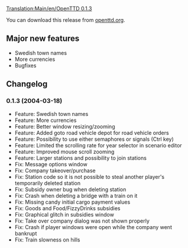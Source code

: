 [[Translation:Main/en/OpenTTD 0.1.3]]
{{en/OTTDVersions}}
{{en/Release|prev=OpenTTD 0.1.2|next=OpenTTD 0.1.4|date=2004-03-18}}

You can download this release from [http://www.openttd.org/download-stable/0.1.3 openttd.org].

==Major new features==
* Swedish town names
* More currencies
* Bugfixes

==Changelog==
===0.1.3 (2004-03-18)===
* Feature: Swedish town names
* Feature: More currencies
* Feature: Better window resizing/zooming
* Feature: Added goto road vehicle depot for road vehicle orders
* Feature: Possibility to use either semaphores or signals (Ctrl key)
* Feature: Limited the scrolling rate for year selector in scenario editor
* Feature: Improved mouse scroll zooming
* Feature: Larger stations and possibility to join stations
* Fix: Message options window
* Fix: Company takeover/purchase
* Fix: Station code so it is not possible to steal another player's temporarily deleted station
* Fix: Subsidy owner bug when deleting station
* Fix: Crash when deleting a bridge with a train on it
* Fix: Missing candy initial cargo payment values
* Fix: Goods and Food/FizzyDrinks subsidies
* Fix: Graphical glitch in subsidies window
* Fix: Take over company dialog was not shown properly
* Fix: Crash if player windows were open while the company went bankrupt
* Fix: Train slowness on hills